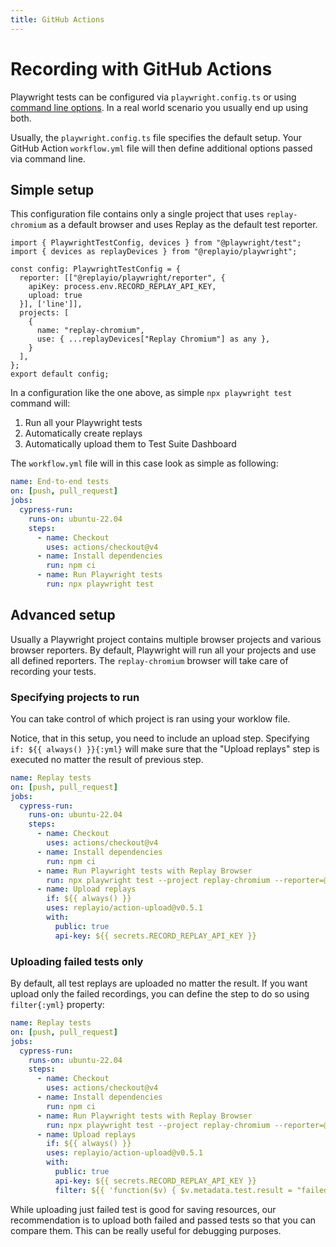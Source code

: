 ```yaml
---
title: GitHub Actions
---
```


# Recording with GitHub Actions

Playwright tests can be configured via `playwright.config.ts` or using [command line options](https://playwright.dev/docs/test-cli). In a real world scenario you usually end up using both.

Usually, the `playwright.config.ts` file specifies the default setup. Your GitHub Action `workflow.yml` file will then define additional options passed via command line.

## Simple setup
This configuration file contains only a single project that uses `replay-chromium` as a default browser and uses Replay as the default test reporter.
```tsx filename="playwright.config.ts"
import { PlaywrightTestConfig, devices } from "@playwright/test";
import { devices as replayDevices } from "@replayio/playwright";

const config: PlaywrightTestConfig = {
  reporter: [["@replayio/playwright/reporter", {
    apiKey: process.env.RECORD_REPLAY_API_KEY,
    upload: true
  }], ['line']],
  projects: [
    {
      name: "replay-chromium",
      use: { ...replayDevices["Replay Chromium"] as any },
    }
  ],
};
export default config;
```

In a configuration like the one above, as simple `npx playwright test` command will:
1. Run all your Playwright tests
2. Automatically create replays
3. Automatically upload them to Test Suite Dashboard

The `workflow.yml` file will in this case look as simple as following:
```yml filename=".github/workflows/e2e.yml" copy
name: End-to-end tests
on: [push, pull_request]
jobs:
  cypress-run:
    runs-on: ubuntu-22.04
    steps:
      - name: Checkout
        uses: actions/checkout@v4
      - name: Install dependencies
        run: npm ci
      - name: Run Playwright tests
        run: npx playwright test
```

## Advanced setup
Usually a Playwright project contains multiple browser projects and various browser reporters. By default, Playwright will run all your projects and use all defined reporters. The `replay-chromium` browser will take care of recording your tests.

### Specifying projects to run
You can take control of which project is ran using your worklow file. 

Notice, that in this setup, you need to include an upload step. Specifying `if: ${{ always() }}{:yml}` will make sure that the "Upload replays" step is executed no matter the result of previous step.

```yml {11-18} filename=".github/workflows/e2e.yml" copy
name: Replay tests
on: [push, pull_request]
jobs:
  cypress-run:
    runs-on: ubuntu-22.04
    steps:
      - name: Checkout
        uses: actions/checkout@v4
      - name: Install dependencies
        run: npm ci
      - name: Run Playwright tests with Replay Browser
        run: npx playwright test --project replay-chromium --reporter=@replayio/playwright/reporter,line
      - name: Upload replays
        if: ${{ always() }}
        uses: replayio/action-upload@v0.5.1
        with:
          public: true
          api-key: ${{ secrets.RECORD_REPLAY_API_KEY }}
```

### Uploading failed tests only
By default, all test replays are uploaded no matter the result. If you want upload only the failed recordings, you can define the step to do so using `filter{:yml}` property:

```yml {19} filename=".github/workflows/e2e.yml" copy
name: Replay tests
on: [push, pull_request]
jobs:
  cypress-run:
    runs-on: ubuntu-22.04
    steps:
      - name: Checkout
        uses: actions/checkout@v4
      - name: Install dependencies
        run: npm ci
      - name: Run Playwright tests with Replay Browser
        run: npx playwright test --project replay-chromium --reporter=@replayio/playwright/reporter,line
      - name: Upload replays
        if: ${{ always() }}
        uses: replayio/action-upload@v0.5.1
        with:
          public: true
          api-key: ${{ secrets.RECORD_REPLAY_API_KEY }}
          filter: ${{ 'function($v) { $v.metadata.test.result = "failed" }' }}
```
<Callout type="warning" emoji="⚠️">
While uploading just failed test is good for saving resources, our recommendation is to upload both failed and passed tests so that you can compare them. This can be really useful for debugging purposes.
</Callout>